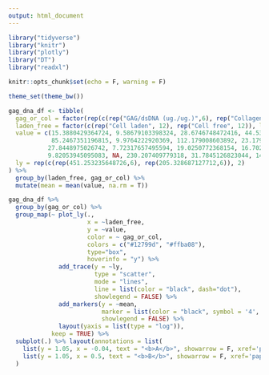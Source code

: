 ```yaml
---
output: html_document
---
```


```r

library("tidyverse")
library("knitr")
library("plotly")
library("DT")
library("readxl")

knitr::opts_chunk$set(echo = F, warning = F)

theme_set(theme_bw())

```


```r

gag_dna_df <- tibble(
  gag_or_col = factor(rep(c(rep("GAG/dsDNA (ug./ug.)",6), rep("Collagen/dsDNA (ug./ug.)",6)), 2), levels = c("GAG/dsDNA (ug./ug.)", "Collagen/dsDNA (ug./ug.)")),
  laden_free = factor(c(rep("Cell laden", 12), rep("Cell free", 12)), levels = c("Cell laden", "Cell free")),
  value = c(15.3880429364724, 9.58679103398324, 28.6746748472416, 44.5342526361271, 34.309488445403, 50.288987122976,
            85.2467351196815, 9.9764222920369, 112.179008603892, 23.179278871258, 4.11905622292535, 243.232151001788,
           27.8448975026742, 7.72317657495594, 19.0250772368154, 16.7027976400927, 22.8084089082522, 52.5248967555423,
           9.82053945095083, NA, 230.207409779318, 31.7845126823044, 144.538068924992, 388.911482026086),
  ly = rep(c(rep(451.253235648726,6), rep(205.328687127712,6)), 2)
) %>%
  group_by(laden_free, gag_or_col) %>%
  mutate(mean = mean(value, na.rm = T))

gag_dna_df %>% 
  group_by(gag_or_col) %>%
  group_map(~ plot_ly(.,
                      x = ~laden_free,
                      y = ~value,
                      color = ~ gag_or_col,
                      colors = c("#12799d", "#ffba08"),
                      type="box",
                      hoverinfo = "y") %>%
              add_trace(y = ~ly, 
                        type = "scatter",
                        mode = "lines",
                        line = list(color = "black", dash="dot"), 
                        showlegend = FALSE) %>%
              add_markers(y = ~mean,
                          marker = list(color = "black", symbol = '4', size = 8),
                          showlegend = FALSE) %>%
              layout(yaxis = list(type = "log")),
            keep = TRUE) %>%
  subplot(.) %>% layout(annotations = list(
    list(y = 1.05, x = -0.04, text = "<b>A</b>", showarrow = F, xref='paper', yref='paper'),
    list(y = 1.05, x = 0.5, text = "<b>B</b>", showarrow = F, xref='paper', yref='paper'))
  )

```
